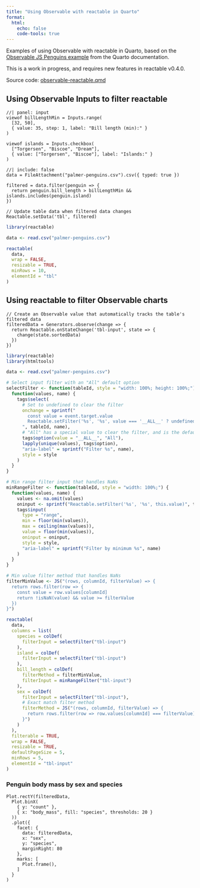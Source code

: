 ```yaml
---
title: "Using Observable with reactable in Quarto"
format:
  html:
    echo: false
    code-tools: true
---
```


Examples of using Observable with reactable in Quarto, based on the [Observable JS Penguins example](https://quarto.org/docs/interactive/ojs/examples/penguins.html)
from the Quarto documentation.

:::{.callout-note}
This is a work in progress, and requires new features in reactable v0.4.0.
:::

Source code: [observable-reactable.qmd](https://github.com/glin/reactable/blob/main/vignettes/quarto/observable-reactable.qmd)

## Using Observable Inputs to filter reactable

```ojs
//| panel: input
viewof billLengthMin = Inputs.range(
  [32, 50], 
  { value: 35, step: 1, label: "Bill length (min):" }
)

viewof islands = Inputs.checkbox(
  ["Torgersen", "Biscoe", "Dream"], 
  { value: ["Torgersen", "Biscoe"], label: "Islands:" }
)
```

```ojs
//| include: false
data = FileAttachment("palmer-penguins.csv").csv({ typed: true })

filtered = data.filter(penguin => {
  return penguin.bill_length > billLengthMin && islands.includes(penguin.island)
})

// Update table data when filtered data changes
Reactable.setData('tbl', filtered)
```

```r
library(reactable)

data <- read.csv("palmer-penguins.csv")

reactable(
  data,
  wrap = FALSE,
  resizable = TRUE,
  minRows = 10,
  elementId = "tbl"
)
```

## Using reactable to filter Observable charts

```ojs
// Create an Observable value that automatically tracks the table's filtered data
filteredData = Generators.observe(change => {
  return Reactable.onStateChange('tbl-input', state => {
    change(state.sortedData)
  })
})
```

```r
library(reactable)
library(htmltools)

data <- read.csv("palmer-penguins.csv")

# Select input filter with an "All" default option
selectFilter <- function(tableId, style = "width: 100%; height: 100%;") {
  function(values, name) {
    tags$select(
      # Set to undefined to clear the filter
      onchange = sprintf("
        const value = event.target.value
        Reactable.setFilter('%s', '%s', value === '__ALL__' ? undefined : value)
      ", tableId, name),
      # "All" has a special value to clear the filter, and is the default option
      tags$option(value = "__ALL__", "All"),
      lapply(unique(values), tags$option),
      "aria-label" = sprintf("Filter %s", name),
      style = style
    )
  }
}

# Min range filter input that handles NaNs
minRangeFilter <- function(tableId, style = "width: 100%;") {
  function(values, name) {
    values <- na.omit(values)
    oninput <- sprintf("Reactable.setFilter('%s', '%s', this.value)", tableId, name)
    tags$input(
      type = "range",
      min = floor(min(values)),
      max = ceiling(max(values)),
      value = floor(min(values)),
      oninput = oninput,
      style = style,
      "aria-label" = sprintf("Filter by minimum %s", name)
    )
  }
}

# Min value filter method that handles NaNs
filterMinValue <- JS("(rows, columnId, filterValue) => {
  return rows.filter(row => {
    const value = row.values[columnId]
    return !isNaN(value) && value >= filterValue
  })
}")

reactable(
  data,
  columns = list(
    species = colDef(
      filterInput = selectFilter("tbl-input")
    ),
    island = colDef(
      filterInput = selectFilter("tbl-input")
    ),
    bill_length = colDef(
      filterMethod = filterMinValue,
      filterInput = minRangeFilter("tbl-input")
    ),
    sex = colDef(
      filterInput = selectFilter("tbl-input"),
      # Exact match filter method
      filterMethod = JS("(rows, columnId, filterValue) => {
        return rows.filter(row => row.values[columnId] === filterValue)
      }")
    )
  ),
  filterable = TRUE,
  wrap = FALSE,
  resizable = TRUE,
  defaultPageSize = 5,
  minRows = 5,
  elementId = "tbl-input"
)
```

### Penguin body mass by sex and species

```ojs
Plot.rectY(filteredData, 
  Plot.binX(
    { y: "count" }, 
    { x: "body_mass", fill: "species", thresholds: 20 }
  ))
  .plot({
    facet: {
      data: filteredData,
      x: "sex",
      y: "species",
      marginRight: 80
    },
    marks: [
      Plot.frame(),
    ]
  }
)
```
